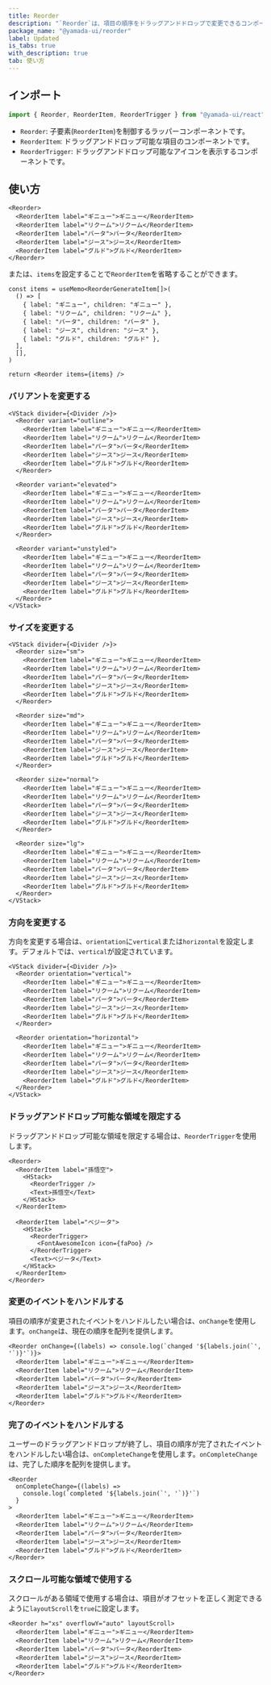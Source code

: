 ```yaml
---
title: Reorder
description: "`Reorder`は、項目の順序をドラッグアンドドロップで変更できるコンポーネントです。"
package_name: "@yamada-ui/reorder"
label: Updated
is_tabs: true
with_description: true
tab: 使い方
---
```


## インポート

```ts
import { Reorder, ReorderItem, ReorderTrigger } from "@yamada-ui/react"
```

- `Reorder`: 子要素(`ReorderItem`)を制御するラッパーコンポーネントです。
- `ReorderItem`: ドラッグアンドドロップ可能な項目のコンポーネントです。
- `ReorderTrigger`: ドラッグアンドドロップ可能なアイコンを表示するコンポーネントです。

## 使い方

```tsx
<Reorder>
  <ReorderItem label="ギニュー">ギニュー</ReorderItem>
  <ReorderItem label="リクーム">リクーム</ReorderItem>
  <ReorderItem label="バータ">バータ</ReorderItem>
  <ReorderItem label="ジース">ジース</ReorderItem>
  <ReorderItem label="グルド">グルド</ReorderItem>
</Reorder>
```

または、`items`を設定することで`ReorderItem`を省略することができます。

```tsx functional=true
const items = useMemo<ReorderGenerateItem[]>(
  () => [
    { label: "ギニュー", children: "ギニュー" },
    { label: "リクーム", children: "リクーム" },
    { label: "バータ", children: "バータ" },
    { label: "ジース", children: "ジース" },
    { label: "グルド", children: "グルド" },
  ],
  [],
)

return <Reorder items={items} />
```

### バリアントを変更する

```tsx
<VStack divider={<Divider />}>
  <Reorder variant="outline">
    <ReorderItem label="ギニュー">ギニュー</ReorderItem>
    <ReorderItem label="リクーム">リクーム</ReorderItem>
    <ReorderItem label="バータ">バータ</ReorderItem>
    <ReorderItem label="ジース">ジース</ReorderItem>
    <ReorderItem label="グルド">グルド</ReorderItem>
  </Reorder>

  <Reorder variant="elevated">
    <ReorderItem label="ギニュー">ギニュー</ReorderItem>
    <ReorderItem label="リクーム">リクーム</ReorderItem>
    <ReorderItem label="バータ">バータ</ReorderItem>
    <ReorderItem label="ジース">ジース</ReorderItem>
    <ReorderItem label="グルド">グルド</ReorderItem>
  </Reorder>

  <Reorder variant="unstyled">
    <ReorderItem label="ギニュー">ギニュー</ReorderItem>
    <ReorderItem label="リクーム">リクーム</ReorderItem>
    <ReorderItem label="バータ">バータ</ReorderItem>
    <ReorderItem label="ジース">ジース</ReorderItem>
    <ReorderItem label="グルド">グルド</ReorderItem>
  </Reorder>
</VStack>
```

### サイズを変更する

```tsx
<VStack divider={<Divider />}>
  <Reorder size="sm">
    <ReorderItem label="ギニュー">ギニュー</ReorderItem>
    <ReorderItem label="リクーム">リクーム</ReorderItem>
    <ReorderItem label="バータ">バータ</ReorderItem>
    <ReorderItem label="ジース">ジース</ReorderItem>
    <ReorderItem label="グルド">グルド</ReorderItem>
  </Reorder>

  <Reorder size="md">
    <ReorderItem label="ギニュー">ギニュー</ReorderItem>
    <ReorderItem label="リクーム">リクーム</ReorderItem>
    <ReorderItem label="バータ">バータ</ReorderItem>
    <ReorderItem label="ジース">ジース</ReorderItem>
    <ReorderItem label="グルド">グルド</ReorderItem>
  </Reorder>

  <Reorder size="normal">
    <ReorderItem label="ギニュー">ギニュー</ReorderItem>
    <ReorderItem label="リクーム">リクーム</ReorderItem>
    <ReorderItem label="バータ">バータ</ReorderItem>
    <ReorderItem label="ジース">ジース</ReorderItem>
    <ReorderItem label="グルド">グルド</ReorderItem>
  </Reorder>

  <Reorder size="lg">
    <ReorderItem label="ギニュー">ギニュー</ReorderItem>
    <ReorderItem label="リクーム">リクーム</ReorderItem>
    <ReorderItem label="バータ">バータ</ReorderItem>
    <ReorderItem label="ジース">ジース</ReorderItem>
    <ReorderItem label="グルド">グルド</ReorderItem>
  </Reorder>
</VStack>
```

### 方向を変更する

方向を変更する場合は、`orientation`に`vertical`または`horizontal`を設定します。デフォルトでは、`vertical`が設定されています。

```tsx
<VStack divider={<Divider />}>
  <Reorder orientation="vertical">
    <ReorderItem label="ギニュー">ギニュー</ReorderItem>
    <ReorderItem label="リクーム">リクーム</ReorderItem>
    <ReorderItem label="バータ">バータ</ReorderItem>
    <ReorderItem label="ジース">ジース</ReorderItem>
    <ReorderItem label="グルド">グルド</ReorderItem>
  </Reorder>

  <Reorder orientation="horizontal">
    <ReorderItem label="ギニュー">ギニュー</ReorderItem>
    <ReorderItem label="リクーム">リクーム</ReorderItem>
    <ReorderItem label="バータ">バータ</ReorderItem>
    <ReorderItem label="ジース">ジース</ReorderItem>
    <ReorderItem label="グルド">グルド</ReorderItem>
  </Reorder>
</VStack>
```

### ドラッグアンドドロップ可能な領域を限定する

ドラッグアンドドロップ可能な領域を限定する場合は、`ReorderTrigger`を使用します。

```tsx
<Reorder>
  <ReorderItem label="孫悟空">
    <HStack>
      <ReorderTrigger />
      <Text>孫悟空</Text>
    </HStack>
  </ReorderItem>

  <ReorderItem label="ベジータ">
    <HStack>
      <ReorderTrigger>
        <FontAwesomeIcon icon={faPoo} />
      </ReorderTrigger>
      <Text>ベジータ</Text>
    </HStack>
  </ReorderItem>
</Reorder>
```

### 変更のイベントをハンドルする

項目の順序が変更されたイベントをハンドルしたい場合は、`onChange`を使用します。`onChange`は、現在の順序を配列を提供します。

```tsx
<Reorder onChange={(labels) => console.log(`changed '${labels.join(`', '`)}'`)}>
  <ReorderItem label="ギニュー">ギニュー</ReorderItem>
  <ReorderItem label="リクーム">リクーム</ReorderItem>
  <ReorderItem label="バータ">バータ</ReorderItem>
  <ReorderItem label="ジース">ジース</ReorderItem>
  <ReorderItem label="グルド">グルド</ReorderItem>
</Reorder>
```

### 完了のイベントをハンドルする

ユーザーのドラッグアンドドロップが終了し、項目の順序が完了されたイベントをハンドルしたい場合は、`onCompleteChange`を使用します。`onCompleteChange`は、完了した順序を配列を提供します。

```tsx
<Reorder
  onCompleteChange={(labels) =>
    console.log(`completed '${labels.join(`', '`)}'`)
  }
>
  <ReorderItem label="ギニュー">ギニュー</ReorderItem>
  <ReorderItem label="リクーム">リクーム</ReorderItem>
  <ReorderItem label="バータ">バータ</ReorderItem>
  <ReorderItem label="ジース">ジース</ReorderItem>
  <ReorderItem label="グルド">グルド</ReorderItem>
</Reorder>
```

### スクロール可能な領域で使用する

スクロールがある領域で使用する場合は、項目がオフセットを正しく測定できるように`layoutScroll`を`true`に設定します。

```tsx
<Reorder h="xs" overflowY="auto" layoutScroll>
  <ReorderItem label="ギニュー">ギニュー</ReorderItem>
  <ReorderItem label="リクーム">リクーム</ReorderItem>
  <ReorderItem label="バータ">バータ</ReorderItem>
  <ReorderItem label="ジース">ジース</ReorderItem>
  <ReorderItem label="グルド">グルド</ReorderItem>
</Reorder>
```
